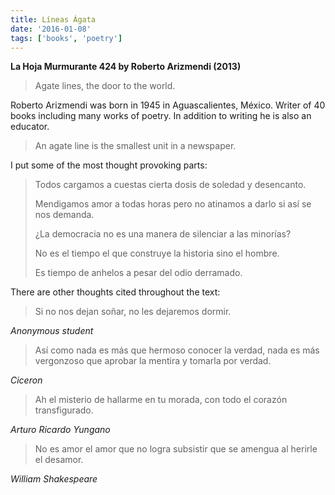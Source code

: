 ```yaml
---
title: Líneas Ágata
date: '2016-01-08'
tags: ['books', 'poetry']
---
```


**La Hoja Murmurante 424 by Roberto Arizmendi (2013)**

> Agate lines, the door to the world.

Roberto Arizmendi was born in 1945 in Aguascalientes, México. Writer of 40 books including many works of poetry. In addition to writing he is also an educator.

> An agate line is the smallest unit in a newspaper.

I put some of the most thought provoking parts:

> Todos cargamos a cuestas cierta dosis de soledad y desencanto.
>
> Mendigamos amor a todas horas pero no atinamos a darlo si así se nos demanda.
>
> ¿La democracia no es una manera de silenciar a las minorías?
>
> No es el tiempo el que construye la historia sino el hombre.
>
> Es tiempo de anhelos a pesar del odio derramado.

There are other thoughts cited throughout the text:

> Si no nos dejan soñar, no les dejaremos dormir.

*Anonymous student*

> Así como nada es más que hermoso conocer la verdad, nada es más vergonzoso que aprobar la mentira y tomarla por verdad.

*Ciceron*

> Ah el misterio de hallarme en tu morada, con todo el corazón transfigurado.

*Arturo Ricardo Yungano*

> No es amor el amor que no logra subsistir que se amengua al herirle el desamor.

*William Shakespeare*
